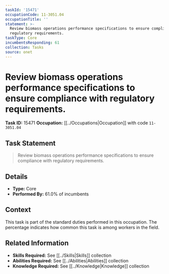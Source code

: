 ```yaml
---
taskId: '15471'
occupationCode: 11-3051.04
occupationTitle: ''
statement: >-
  Review biomass operations performance specifications to ensure compliance with
  regulatory requirements.
taskType: Core
incumbentsResponding: 61
collection: Tasks
source: onet
---
```

# Review biomass operations performance specifications to ensure compliance with regulatory requirements.

**Task ID:** 15471
**Occupation:** [[../Occupations|Occupation]] with code `11-3051.04`

## Task Statement

> Review biomass operations performance specifications to ensure compliance with regulatory requirements.

## Details

- **Type:** Core
- **Performed By:** 61.0% of incumbents

## Context

This task is part of the standard duties performed in this occupation. The percentage indicates how common this task is among workers in the field.

## Related Information

- **Skills Required:** See [[../Skills|Skills]] collection
- **Abilities Required:** See [[../Abilities|Abilities]] collection
- **Knowledge Required:** See [[../Knowledge|Knowledge]] collection
